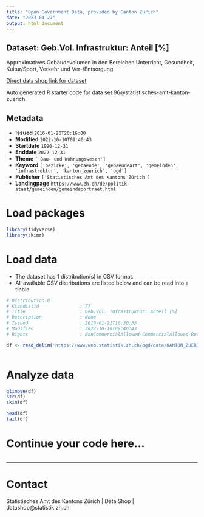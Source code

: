 ```yaml
---
title: "Open Government Data, provided by Canton Zurich"
date: "2023-04-27"
output: html_document
---
```


## Dataset: Geb.Vol. Infrastruktur: Anteil [%]

Approximatives Gebäudevolumen in den Bereichen Unterricht, Gesundheit, Kultur/Sport, Verkehr und Ver-/Entsorgung

[Direct data shop link for dataset](https://www.zh.ch/de/politik-staat/opendata.zhweb-noredirect.zhweb-cache.html#/datasets/96@statistisches-amt-kanton-zuerich)

Auto generated R starter code for data set 96@statistisches-amt-kanton-zuerich.

## Metadata

- **Issued** `2016-01-20T20:16:00`
- **Modified** `2022-10-10T09:40:43`
- **Startdate** `1990-12-31`
- **Enddate** `2022-12-31`
- **Theme** `['Bau- und Wohnungswesen']`
- **Keyword** `['bezirke', 'gebaeude', 'gebaeudeart', 'gemeinden', 'infrastruktur', 'kanton_zuerich', 'ogd']`
- **Publisher** `['Statistisches Amt des Kantons Zürich']`
- **Landingpage** `https://www.zh.ch/de/politik-staat/gemeinden/gemeindeportraet.html`


# Load packages

```r

library(tidyverse)
library(skimr)

```

# Load data

-   The dataset has 1 distribution(s) in CSV format.
-   All available CSV distributions are listed below and can be read into a tibble.

```r

# Distribution 0
# Ktzhdistid               : 77
# Title                    : Geb.Vol. Infrastruktur: Anteil [%]
# Description              : None
# Issued                   : 2016-01-21T16:30:35
# Modified                 : 2022-10-10T09:40:43
# Rights                   : NonCommercialAllowed-CommercialAllowed-ReferenceRequired

df <- read_delim('https://www.web.statistik.zh.ch/ogd/data/KANTON_ZUERICH_161.csv')



```

# Analyze data

```r

glimpse(df)
str(df)
skim(df)

head(df)
tail(df)

```

# Continue your code here...

```r

```

------------------------------------------------------------------------

# Contact

Statistisches Amt des Kantons Zürich | Data Shop | datashop@statistik.zh.ch
